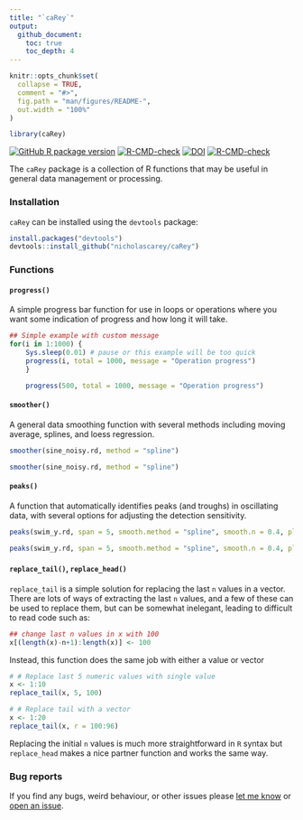 ```yaml
---
title: "`caRey`"
output:
  github_document:
    toc: true
    toc_depth: 4
---
```


<!-- README.md is generated from README.Rmd. Please edit that file -->

```r
knitr::opts_chunk$set(
  collapse = TRUE,
  comment = "#>",
  fig.path = "man/figures/README-",
  out.width = "100%"
)
```

```r
library(caRey)
```

<!-- badges: start -->
[![GitHub R package version](https://img.shields.io/github/r-package/v/nicholascarey/caRey)](https://github.com/nicholascarey/caRey)
[![R-CMD-check](https://github.com/nicholascarey/caRey/workflows/R-CMD-check/badge.svg)](https://github.com/nicholascarey/caRey/actions)
[![DOI](https://zenodo.org/badge/277777549.svg)](https://zenodo.org/badge/latestdoi/277777549)
[![R-CMD-check](https://github.com/nicholascarey/caRey/actions/workflows/R-CMD-check.yaml/badge.svg)](https://github.com/nicholascarey/caRey/actions/workflows/R-CMD-check.yaml)
<!-- badges: end -->

The `caRey` package is a collection of R functions that may be useful in general data management or processing. 

### Installation
`caRey` can be installed using the `devtools` package:

```r
install.packages("devtools")
devtools::install_github("nicholascarey/caRey")
```

### Functions

#### `progress()`

A simple progress bar function for use in loops or operations where you want some indication of progress and how long it will take. 

```r
## Simple example with custom message
for(i in 1:1000) {
    Sys.sleep(0.01) # pause or this example will be too quick
    progress(i, total = 1000, message = "Operation progress")
    }
```

```r
    progress(500, total = 1000, message = "Operation progress")
```

#### `smoother()`

A general data smoothing function with several methods including moving average, splines, and loess regression. 

```r
smoother(sine_noisy.rd, method = "spline")
```

```r
smoother(sine_noisy.rd, method = "spline")
```

#### `peaks()`

A function that automatically identifies peaks (and troughs) in oscillating data, with several options for adjusting the detection sensitivity. 

```r
peaks(swim_y.rd, span = 5, smooth.method = "spline", smooth.n = 0.4, plot.which = "p")
```

```r
peaks(swim_y.rd, span = 5, smooth.method = "spline", smooth.n = 0.4, plot.which = "p")
```

#### `replace_tail()`, `replace_head()`

`replace_tail` is a simple solution for replacing the last `n` values in a vector. There are lots of ways of extracting the last `n` values, and a few of these can be used to replace them, but can be somewhat inelegant, leading to difficult to read code such as: 

```r
## change last n values in x with 100
x[(length(x)-n+1):length(x)] <- 100
```

Instead, this function does the same job with either a value or vector

```r
# # Replace last 5 numeric values with single value
x <- 1:10
replace_tail(x, 5, 100)
```

``` r
# # Replace tail with a vector
x <- 1:20
replace_tail(x, r = 100:96)
```

Replacing the initial `n` values is much more straightforward in `R` syntax but `replace_head` makes a nice partner function and works the same way.

### Bug reports
If you find any bugs, weird behaviour, or other issues please [let me know](mailto:nicholascarey@gmail.com) or [open an issue](https://github.com/nicholascarey/caRey/issues).


